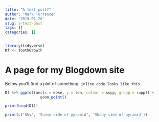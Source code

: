 ```yaml
---
title: "A test post?"
author: "Mark Torrance"
date: '2019-01-26'
slug: a-text-post
tags: []
categories: []
---
```


```r
library(tidyverse)
Df <- ToothGrowth

```

# A page for my Blogdown site
Below you'll find a plot of something. ```inline code looks like this```

```r

Df %>% ggplot(aes(x = dose, y = len, colour = supp, group = supp)) +
                geom_point()

print(head(Df))

print(c('Sky', 'Sunny side of pyramid', 'Shady side of pyramid'))


```